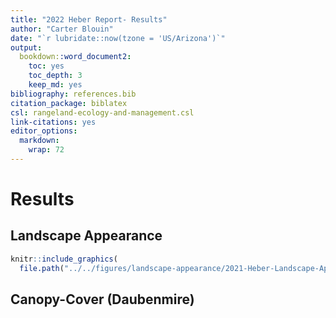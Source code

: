 ```yaml
---
title: "2022 Heber Report- Results"
author: "Carter Blouin"
date: "`r lubridate::now(tzone = 'US/Arizona')`"
output:
  bookdown::word_document2:
    toc: yes
    toc_depth: 3
    keep_md: yes
bibliography: references.bib
citation_package: biblatex
csl: rangeland-ecology-and-management.csl
link-citations: yes
editor_options:
  markdown:
    wrap: 72
---
```


# Results


## Landscape Appearance

```r

knitr::include_graphics(
  file.path("../../figures/landscape-appearance/2021-Heber-Landscape-Appearance-95CI.jpg"))

```


## Canopy-Cover (Daubenmire)

## 
